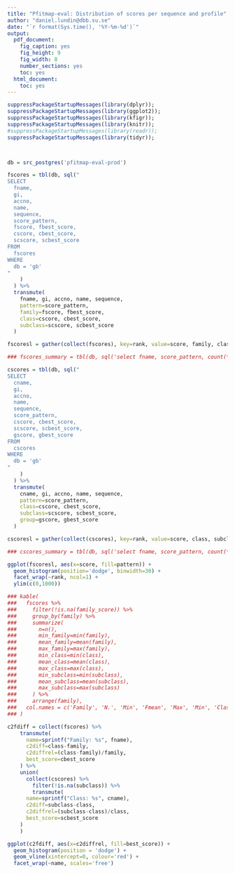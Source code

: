 ```yaml
---
title: "Pfitmap-eval: Distribution of scores per sequence and profile"
author: "daniel.lundin@dbb.su.se"
date: "`r format(Sys.time(), '%Y-%m-%d')`"
output:
  pdf_document:
    fig_caption: yes
    fig_height: 9
    fig_width: 8
    number_sections: yes
    toc: yes
  html_document:
    toc: yes
---
```


```r

suppressPackageStartupMessages(library(dplyr));
suppressPackageStartupMessages(library(ggplot2));
suppressPackageStartupMessages(library(kfigr));
suppressPackageStartupMessages(library(knitr));
#suppressPackageStartupMessages(library(readr));
suppressPackageStartupMessages(library(tidyr));

```

```r

```

```r

```

```r

db = src_postgres('pfitmap-eval-prod')

```

```r

fscores = tbl(db, sql("
SELECT 
  fname,
  gi,
  accno,
  name,
  sequence,
  score_pattern,
  fscore, fbest_score,
  cscore, cbest_score,
  scscore, scbest_score
FROM
  fscores
WHERE 
  db = 'gb'
"
    )
  ) %>%
  transmute(
    fname, gi, accno, name, sequence,
    pattern=score_pattern, 
    family=fscore, fbest_score,
    class=cscore, cbest_score,
    subclass=scscore, scbest_score
  )

fscoresl = gather(collect(fscores), key=rank, value=score, family, class, subclass)

### fscores_summary = tbl(db, sql('select fname, score_pattern, count(*), avg(fscore), avg(cscore), avg(scscore) from fscores group by 1, 2 order by 1,2'))

```

```r

cscores = tbl(db, sql("
SELECT 
  cname,
  gi,
  accno,
  name,
  sequence,
  score_pattern,
  cscore, cbest_score,
  scscore, scbest_score,
  gscore, gbest_score
FROM
  cscores
WHERE 
  db = 'gb'
"
    )
  ) %>%
  transmute(
    cname, gi, accno, name, sequence,
    pattern=score_pattern, 
    class=cscore, cbest_score,
    subclass=scscore, scbest_score,
    group=gscore, gbest_score
  )

cscoresl = gather(collect(cscores), key=rank, value=score, class, subclass, group)

### cscores_summary = tbl(db, sql('select fname, score_pattern, count(*), avg(fscore), avg(cscore), avg(scscore) from cscores group by 1, 2 order by 1,2'))

```

```r

ggplot(fscoresl, aes(x=score, fill=pattern)) + 
  geom_histogram(position='dodge', binwidth=30) + 
  facet_wrap(~rank, ncol=1) + 
  ylim(c(0,1000))

```


```r

### kable(
###   fscores %>% 
###     filter(!is.na(family_score)) %>%
###     group_by(family) %>% 
###     summarize(
###       n=n(), 
###       min_family=min(family),
###       mean_family=mean(family),
###       max_family=max(family),
###       min_class=min(class),
###       mean_class=mean(class),
###       max_class=max(class),
###       min_subclass=min(subclass),
###       mean_subclass=mean(subclass),
###       max_subclass=max(subclass)
###     ) %>%
###     arrange(family),
###   col.names = c('Family', 'N.', 'Min', 'Fmean', 'Max', 'Min', 'Classmean', 'Max', 'Min', 'SBmean', 'Max')
### )

```

```r

c2fdiff = collect(fscores) %>%
    transmute(
      name=sprintf("Family: %s", fname), 
      c2diff=class-family, 
      c2diffrel=(class-family)/family,
      best_score=cbest_score
    ) %>%
    union(
      collect(cscores) %>% 
        filter(!is.na(subclass)) %>%
        transmute(
	  name=sprintf("Class: %s", cname), 
	  c2diff=subclass-class, 
	  c2diffrel=(subclass-class)/class,
	  best_score=scbest_score
	)
    )

```

```r

ggplot(c2fdiff, aes(x=c2diffrel, fill=best_score)) +
  geom_histogram(position = 'dodge') +
  geom_vline(xintercept=0, colour='red') +
  facet_wrap(~name, scales='free')

```

